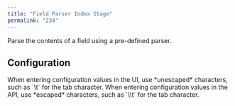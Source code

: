 ```yaml
---
title: "Field Parser Index Stage"
permalink: "234"
---
```


Parse the contents of a field using a pre-defined parser.

## Configuration

<Tip>
When entering configuration values in the UI, use *unescaped* characters, such as `\t` for the tab character. When entering configuration values in the API, use *escaped* characters, such as `\\t` for the tab character.
</Tip>


<SchemaParamFields schema={schema}/>